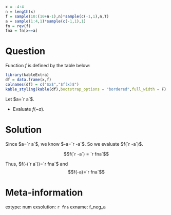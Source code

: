 ```r
x = -4:4
n = length(x)
f = sample(10:(10+n-1),n)*sample(c(-1,1),n,T)
a = sample(1:4,1)*sample(c(-1,1),1)
fn = rev(f)
fna = fn[x==a]
```

Question
========

Function $f$ is defined by the table below:

```r
library(kableExtra)
df = data.frame(x,f)
colnames(df) = c("$x$","$f(x)$")
kable_styling(kable(df),bootstrap_options = "bordered",full_width = F)
```

Let $a=`r a`$. 

* Evaluate $f(-a)$.


Solution
========

Since $a=`r a`$, we know $-a=`r -a`$. So we evaluate $f(`r -a`)$.

$$f(`r -a`) = `r fna`$$

Thus, $f(-(`r a`))=`r fna`$ and $$f(-a)=`r fna`$$



Meta-information
============
extype: num
exsolution: `r fna`
exname: f_neg_a